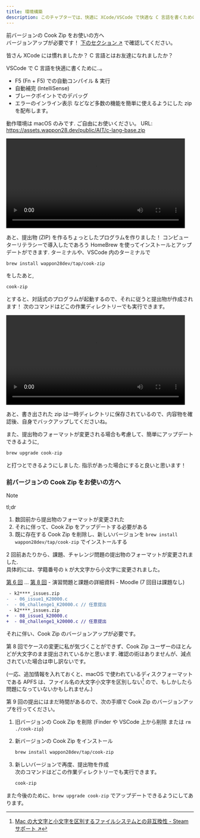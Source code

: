 ```yaml
---
title: 環境構築
description: このチャプターでは、快適に XCode/VSCode で快適な C 言語を書くための秘訣を教えます。
---
```



<Aside type="caution">

前バージョンの Cook Zip をお使いの方へ  
バージョンアップが必要です！ [下のセクション ↗](#前バージョンの%20Cook%20Zip%20をお使いの方へ) で確認してください。

</Aside>

皆さん XCode には慣れましたか？ C 言語とはお友達になれましたか？

VSCode で C 言語を快適に書くために..。

- F5 (Fn + F5) での自動コンパイル & 実行
- 自動補完 (IntelliSense)
- ブレークポイントでのデバッグ
- エラーのインライン表示
  などなど多数の機能を簡単に使えるようにした zip を配布します。

動作環境は macOS のみです. ご自由にお使いください。
URL: https://assets.wappon28.dev/public/AIT/c-lang-base.zip

<video controls width="480" alt="2024-05-23_0.03.33.mp4 (6.6 MB)" src="https://esa-storage-tokyo.s3-ap-northeast-1.amazonaws.com/uploads/production/attachments/19973/2024/06/12/163736/2e5af6a7-605d-4a78-b6d5-a369a813bdea.mp4"></video>

あと、提出物 (ZIP) を作るちょっとしたプログラムを作りました！ コンピューターリテラシーで導入したであろう HomeBrew を使ってインストールとアップデートができます. ターミナルや、VSCode 内のターミナルで

```sh
brew install wappon28dev/tap/cook-zip
```

をしたあと,

```sh
cook-zip
```

とすると、対話式のプログラムが起動するので、それに従うと提出物が作成されます！ 次のコマンドはどこの作業ディレクトリーでも実行できます。

<video controls width="480" alt="-5971937336374499908.mp4 (4.2 MB)" src="https://esa-storage-tokyo.s3-ap-northeast-1.amazonaws.com/uploads/production/attachments/19973/2024/06/16/163736/8a2f8169-9eaf-4061-a0d7-57a258d4905c.mp4"></video>

あと、書き出された zip は一時ディレクトリに保存されているので、内容物を確認後、自身でバックアップしてくださいね。

また、提出物のフォーマットが変更される場合も考慮して、簡単にアップデートできるように,

```sh
brew upgrade cook-zip
```

と打つとできるようにしました. 指示があった場合にすると良いと思います！

### 前バージョンの Cook Zip をお使いの方へ

> [!NOTE]
> tl;dr
>
> 1. 数回前から提出物のフォーマットが変更された
> 1. それに伴って、Cook Zip をアップデートする必要がある
> 1. 既に存在する Cook Zip を削除し、新しいバージョンを `brew install wappon28dev/tap/cook-zip` でインストールする

2 回前あたりから、課題、チャレンジ問題の提出物のフォーマットが変更されました.  
具体的には、学籍番号の `k` が大文字から小文字に変更されました。

[第 6 回](https://cms.aitech.ac.jp/pluginfile.php/527782/mod_resource/content/3/issues06.md.html#提出するファイル構成-1) ... [第 8 回](https://cms.aitech.ac.jp/pluginfile.php/527790/mod_resource/content/3/issues08.md.html#提出するファイル構成-1) - 演習問題と課題の詳細資料 - Moodle (7 回目は課題なし)

```diff
 - k2****_issues.zip
-  - 06_issue1_K20000.c
-  - 06_challenge1_K20000.c // 任意提出
 - k2****_issues.zip
+  - 08_issue1_k20000.c
+  - 08_challenge1_k20000.c // 任意提出
```

それに伴い、Cook Zip のバージョンアップが必要です。

第 8 回でケースの変更に私が気づくことができず、Cook Zip ユーザーのほとんどが大文字のまま提出されているかと思います. 確認の術はありませんが、減点されていた場合は申し訳ないです。

(一応、追加情報を入れておくと、macOS で使われているディスクフォーマットである APFS は、ファイル名の大文字小文字を区別しない[^1] ので、もしかしたら問題になっていないかもしれません.)

第 9 回の提出にはまだ時間があるので、次の手順で Cook Zip のバージョンアップを行ってください。

1. 旧バージョンの Cook Zip を削除 (Finder や VSCode 上から削除 または `rm ./cook-zip`)
1. 新バージョンの Cook Zip をインストール

   ```sh
   brew install wappon28dev/tap/cook-zip
   ```

1. 新しいバージョンで再度、提出物を作成  
   次のコマンドはどこの作業ディレクトリーでも実行できます。

   ```sh
   cook-zip
   ```

また今後のために、`brew upgrade cook-zip` でアップデートできるようにしてあります。

[^1]: [Mac の大文字と小文字を区別するファイルシステムとの非互換性 - Steam サポート ↗](https://help.steampowered.com/ja/faqs/view/0395-A862-13F3-6E82#:~:text=%E3%80%8CJournaled%20HFS%E3%80%8D%E3%80%81%E3%80%8CAPFS,%E3%81%93%E3%81%A8%E3%82%92%E7%A4%BA%E3%81%97%E3%81%A6%E3%81%84%E3%81%BE%E3%81%99%E3%80%82)


<SaveLocalStorage/>